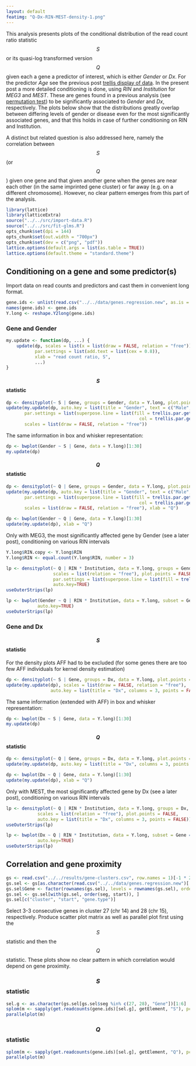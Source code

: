 ```yaml
---
layout: default
featimg: "Q-Dx-RIN-MEST-density-1.png"
---
```


This analysis presents plots of the conditional distribution of the read count ratio statistic $$S$$ or its quasi-log transformed version $$Q$$ given each a gene a predictor of interest, which is either *Gender* or *Dx*.  For the predictor *Age* see the previous post [trellis display of data]({{ site.baseurl }}{% post_url /projects/monoallelic-brain/2016-06-26-trellis-display-of-data %}).  In the present post a more detailed conditioning is done, using *RIN* and *Institution* for *MEG3* and *MEST*.  These are genes found in a previous analysis (see [permutation test]({{ site.baseurl }}{% post_url /projects/monoallelic-brain/2016-10-03-permutation-test %})) to be significantly associated to *Gender* and *Dx*, respectively.  The plots below show that the distributions greatly overlap between differing levels of gender or disease even for the most significantly associated genes, and that this holds in case of further conditioning on RIN and Institution.

A distinct but related question is also addressed here, namely the correlation between $$S$$ (or $$Q$$) given one gene and that given another gene when the genes are near each other (in the same imprinted gene cluster) or far away (e.g. on a different chromosome).  However, no clear pattern emerges from this part of the analysis.

```r
library(lattice)
library(latticeExtra)
source("../../src/import-data.R")
source("../../src/fit-glms.R")
opts_chunk$set(dpi = 144)
opts_chunk$set(out.width = "700px")
opts_chunk$set(dev = c("png", "pdf"))
lattice.options(default.args = list(as.table = TRUE))
lattice.options(default.theme = "standard.theme")
```

## Conditioning on a gene and some predictor(s)

Import data on read counts and predictors and cast them in convenient long format.

```r
gene.ids <- unlist(read.csv("../../data/genes.regression.new", as.is = TRUE))
names(gene.ids) <- gene.ids
Y.long <- reshape.Y2long(gene.ids)
```

### Gene and Gender

```r
my.update <- function(dp, ...) {
    update(dp, scales = list(x = list(draw = FALSE, relation = "free")),
           par.settings = list(add.text = list(cex = 0.8)),
           xlab = "read count ratio, S",
           ...)
}
```

#### $$S$$ statistic

```r
dp <- densityplot(~ S | Gene, groups = Gender, data = Y.long, plot.points = FALSE)[1:30]
update(my.update(dp, auto.key = list(title = "Gender", text = c("Male", "Female"), columns = 2, points = TRUE, lines = FALSE)),
       par.settings = list(superpose.line = list(fill = trellis.par.get("superpose.symbol")$fill[c(2, 1)],
                                                   col = trellis.par.get("superpose.symbol")$col[c(2, 1)])),
       scales = list(draw = FALSE, relation = "free"))
```

The same information in box and whisker representation:

```r
dp <- bwplot(Gender ~ S | Gene, data = Y.long)[1:30]
my.update(dp)
```

#### $$Q$$ statistic

```r
dp <- densityplot(~ Q | Gene, groups = Gender, data = Y.long, plot.points = FALSE)[1:30]
update(my.update(dp, auto.key = list(title = "Gender", text = c("Male", "Female"), columns = 2, points = TRUE, lines = FALSE)),
       par.settings = list(superpose.line = list(fill = trellis.par.get("superpose.symbol")$fill[c(2, 1)],
                                                   col = trellis.par.get("superpose.symbol")$col[c(2, 1)])),
       scales = list(draw = FALSE, relation = "free"), xlab = "Q")
```

```r
dp <- bwplot(Gender ~ Q | Gene, data = Y.long)[1:30]
update(my.update(dp), xlab = "Q")
```

Only with MEG3, the most significantly affected gene by Gender (see a later post), conditioning on various RIN intervals

```r
Y.long$RIN.copy <- Y.long$RIN
Y.long$RIN <- equal.count(Y.long$RIN, number = 3)
```

```r
lp <- densityplot(~ Q | RIN * Institution, data = Y.long, groups = Gender, subset = Gene == "MEG3",
                  scales = list(relation = "free"), plot.points = FALSE,
                  par.settings = list(superpose.line = list(fill = trellis.par.get("superpose.symbol")$fill[c(2, 1)], col = trellis.par.get("superpose.symbol")$col[c(2, 1)])),
                  auto.key=TRUE)
useOuterStrips(lp)
```

```r
lp <- bwplot(Gender ~ Q | RIN * Institution, data = Y.long, subset = Gene == "MEG3", scales = list(x = list(relation = "free")),
            auto.key=TRUE)
useOuterStrips(lp)
```


### Gene and Dx

#### $$S$$ statistic

For the density plots AFF had to be excluded (for some genes there are too few AFF individuals for kernel density estimation)

```r
dp <- densityplot(~ S | Gene, groups = Dx, data = Y.long, plot.points = FALSE, subset = Y.long$Dx %in% c("Control", "SCZ"))[1:30]
update(my.update(dp), scales = list(draw = FALSE, relation = "free"),
                 auto.key = list(title = "Dx", columns = 3, points = FALSE, lines = TRUE)) 
```

The same information (extended with AFF) in box and whisker representation:

```r
dp <- bwplot(Dx ~ S | Gene, data = Y.long)[1:30]
my.update(dp)
```

#### $$Q$$ statistic

```r
dp <- densityplot(~ Q | Gene, groups = Dx, data = Y.long, plot.points = FALSE, subset = Y.long$Dx %in% c("Control", "SCZ"))[1:30]
update(my.update(dp, auto.key = list(title = "Dx", columns = 3, points = FALSE, lines = TRUE)), scales = list(draw = FALSE, relation = "free")) 
```

```r
dp <- bwplot(Dx ~ Q | Gene, data = Y.long)[1:30]
update(my.update(dp), xlab = "Q")
```

Only with MEST, the most significantly affected gene by Dx (see a later post), conditioning on various RIN intervals

```r
lp <- densityplot(~ Q | RIN * Institution, data = Y.long, groups = Dx, subset = Gene == "MEST",
            scales = list(relation = "free"), plot.points = FALSE,
            auto.key = list(title = "Dx", columns = 3, points = FALSE))
useOuterStrips(lp)
```

```r
lp <- bwplot(Dx ~ Q | RIN * Institution, data = Y.long, subset = Gene == "MEST", scales = list(x = list(relation = "free")),
            auto.key=TRUE)
useOuterStrips(lp)
```

## Correlation and gene proximity

```r
gs <- read.csv("../../results/gene-clusters.csv", row.names = 1)[-1 * 2:14]
gs.sel <- gs[as.character(read.csv("../../data/genes.regression.new")[ , 1, drop = TRUE]), -1 * c(1, 6) ]
gs.sel$Gene <- factor(rownames(gs.sel), levels = rownames(gs.sel), ordered = TRUE)
gs.sel <- gs.sel[with(gs.sel, order(seg, start)), ]
gs.sel[c("cluster", "start", "gene.type")]
```

Select 3-3 consecutive genes in cluster 27 (chr 14) and 28 (chr 15), respectively.  Produce scatter plot matrix as well as parallel plot first using the $$S$$ statistic and then the $$Q$$ statistic.  These plots show no clear pattern in which correlation would depend on gene proximity.

### $$S$$ statistic

```r
sel.g <- as.character(gs.sel[gs.sel$seg %in% c(27, 28), "Gene"])[1:6]
splom(m <- sapply(get.readcounts(gene.ids)[sel.g], getElement, "S"), pch = "+", pscales = 0)
parallelplot(m)
```

### $$Q$$ statistic

```r
splom(m <- sapply(get.readcounts(gene.ids)[sel.g], getElement, "Q"), pch = "+", pscales = 0)
parallelplot(m)
```
